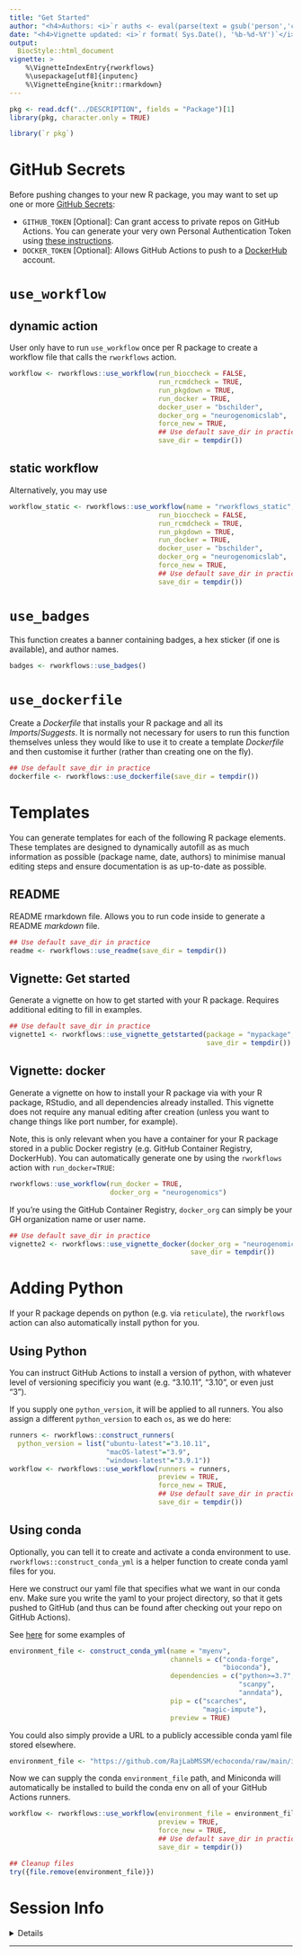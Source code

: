 ```yaml
---
title: "Get Started" 
author: "<h4>Authors: <i>`r auths <- eval(parse(text = gsub('person','c',read.dcf('../DESCRIPTION', fields = 'Authors@R'))));paste(auths[names(auths)=='given'],auths[names(auths)=='family'], collapse = ', ')`</i></h4>"
date: "<h4>Vignette updated: <i>`r format( Sys.Date(), '%b-%d-%Y')`</i></h4>"
output:
  BiocStyle::html_document
vignette: >
    %\VignetteIndexEntry{rworkflows} 
    %\usepackage[utf8]{inputenc}
    %\VignetteEngine{knitr::rmarkdown}
---
```



```r
pkg <- read.dcf("../DESCRIPTION", fields = "Package")[1]
library(pkg, character.only = TRUE)
```

```R
library(`r pkg`)
```

# GitHub Secrets 

Before pushing changes to your new R package, you may want to set up one or more
[GitHub Secrets](https://docs.github.com/en/actions/security-guides/encrypted-secrets):

* `GITHUB_TOKEN` [Optional]: Can grant access to private
    repos on GitHub Actions. You can generate your very own Personal
    Authentication Token using [these
    instructions](https://docs.github.com/en/authentication/keeping-your-account-and-data-secure/creating-a-personal-access-token).   
* `DOCKER_TOKEN` [Optional]: Allows GitHub Actions to push to a
    [DockerHub](https://hub.docker.com) account. 

# `use_workflow`

## dynamic action

User only have to run `use_workflow` once per R package to create
a workflow file that calls the `rworkflows` action. 

```r
workflow <- rworkflows::use_workflow(run_bioccheck = FALSE, 
                                     run_rcmdcheck = TRUE,  
                                     run_pkgdown = TRUE, 
                                     run_docker = TRUE,
                                     docker_user = "bschilder",
                                     docker_org = "neurogenomicslab",
                                     force_new = TRUE,
                                     ## Use default save_dir in practice
                                     save_dir = tempdir())
```

## static workflow

Alternatively, you may use 

```r
workflow_static <- rworkflows::use_workflow(name = "rworkflows_static",
                                     run_bioccheck = FALSE, 
                                     run_rcmdcheck = TRUE,  
                                     run_pkgdown = TRUE, 
                                     run_docker = TRUE,
                                     docker_user = "bschilder",
                                     docker_org = "neurogenomicslab",
                                     force_new = TRUE,
                                     ## Use default save_dir in practice
                                     save_dir = tempdir())
```

# `use_badges`

This function creates a banner containing badges, 
a hex sticker (if one is available), and author names.

```r
badges <- rworkflows::use_badges()
```


# `use_dockerfile`

Create a *Dockerfile* that installs your R package and all its 
*Imports*/*Suggests*. It is normally not necessary for users to run this function themselves unless they would like to use it to create a template *Dockerfile* and then customise it further (rather than creating one on the fly).

```r
## Use default save_dir in practice
dockerfile <- rworkflows::use_dockerfile(save_dir = tempdir()) 
```

# Templates

You can generate templates for each of the following R package elements.
These templates are designed to dynamically autofill as as much information 
as possible (package name, date, authors) to minimise manual editing steps and
ensure documentation is as up-to-date as possible.

## README

README rmarkdown file. 
Allows you to run code inside to generate a README *markdown* file. 

```r
## Use default save_dir in practice
readme <- rworkflows::use_readme(save_dir = tempdir())
```

## Vignette: Get started

Generate a vignette on how to get started with your R package.
Requires additional editing to fill in examples.

```r
## Use default save_dir in practice
vignette1 <- rworkflows::use_vignette_getstarted(package = "mypackage",
                                                 save_dir = tempdir())
```


## Vignette: docker

Generate a vignette on how to install your R package via with your R package, 
RStudio, and all dependencies already installed.
This vignette does not require any manual editing after creation (unless you 
want to change things like port number, for example).

Note, this is only relevant when you have a container for your R package 
stored in a public Docker registry (e.g. GitHub Container Registry, DockerHub).
You can automatically generate one 
by using the `rworkflows` action with `run_docker=TRUE`:  
```R
rworkflows::use_workflow(run_docker = TRUE, 
                         docker_org = "neurogenomics")
```

If you're using the GitHub Container Registry, `docker_org` can simply be your
GH organization name or user name.
```r
## Use default save_dir in practice
vignette2 <- rworkflows::use_vignette_docker(docker_org = "neurogenomics",
                                             save_dir = tempdir())
```

# Adding Python

If your R package depends on python (e.g. via `reticulate`), 
the `rworkflows` action can also automatically install python for you.

## Using Python

You can instruct GitHub Actions to install a version of python, with whatever level of versioning specificiy you want (e.g. "3.10.11", "3.10", or even just "3").

If you supply one `python_version`, it will be applied to all runners. 
You also assign a different `python_version` to each `os`, as we do here:

```r
runners <- rworkflows::construct_runners(
  python_version = list("ubuntu-latest"="3.10.11",
                        "macOS-latest"="3.9",
                        "windows-latest"="3.9.1"))
workflow <- rworkflows::use_workflow(runners = runners,
                                     preview = TRUE,
                                     force_new = TRUE,
                                     ## Use default save_dir in practice
                                     save_dir = tempdir())
```


## Using conda

Optionally, you can tell it to create and activate a conda environment to use.
`rworkflows::construct_conda_yml` is a helper function to create conda yaml 
files for you.

Here we construct our yaml file that specifies what we want in our conda env.
Make sure you write the yaml to your project directory, 
so that it gets pushed to GitHub (and thus can be found after 
checking out your repo on  GitHub Actions).

See [here](https://github.com/RajLabMSSM/echoconda/tree/main/inst/conda) 
for some examples of 
```r
environment_file <- construct_conda_yml(name = "myenv", 
                                        channels = c("conda-forge",
                                                     "bioconda"),
                                        dependencies = c("python>=3.7",
                                                         "scanpy",
                                                         "anndata"), 
                                        pip = c("scarches",
                                                "magic-impute"),
                                        preview = TRUE)
```

You could also simply provide a URL to a publicly accessible 
conda yaml file stored elsewhere.
```r
environment_file <- "https://github.com/RajLabMSSM/echoconda/raw/main/inst/conda/scanpy.yml"
```

Now we can supply the conda `environment_file` path, and Miniconda will 
automatically be installed to build the conda env on all of 
your GitHub Actions runners. 
```r
workflow <- rworkflows::use_workflow(environment_file = environment_file, 
                                     preview = TRUE, 
                                     force_new = TRUE,
                                     ## Use default save_dir in practice
                                     save_dir = tempdir())
```
 


```r
## Cleanup files
try({file.remove(environment_file)})
```


# Session Info 

<details> 

```r
utils::sessionInfo()
```

</details>  

<hr>
